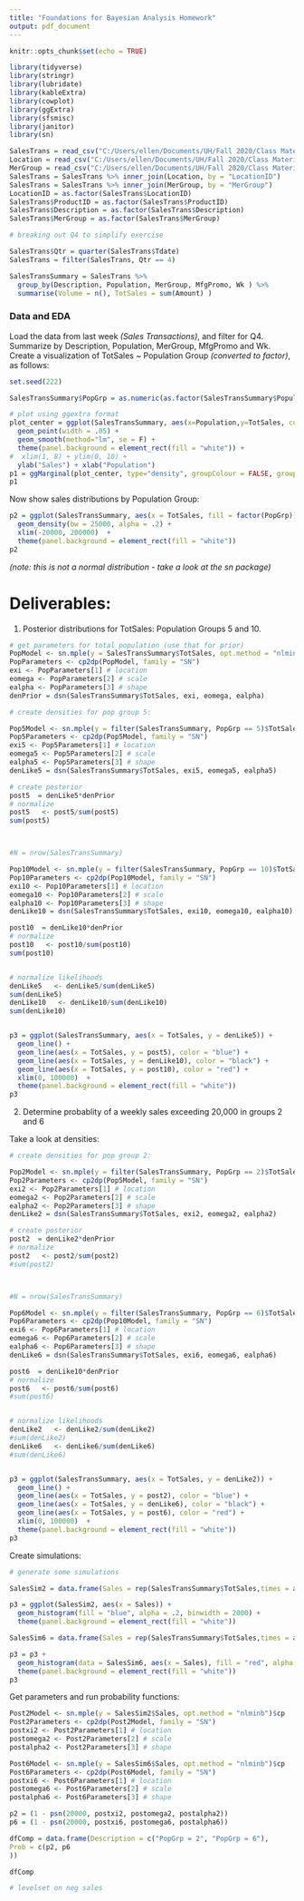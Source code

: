 ```yaml
---
title: "Foundations for Bayesian Analysis Homework"
output: pdf_document
---
```


```r
knitr::opts_chunk$set(echo = TRUE)
```

```r

library(tidyverse)
library(stringr)
library(lubridate)
library(kableExtra)
library(cowplot)
library(ggExtra)
library(sfsmisc)
library(janitor)
library(sn)

```

```r

SalesTrans = read_csv("C:/Users/ellen/Documents/UH/Fall 2020/Class Materials/Section II/Class 1/Data/Sales.csv")
Location = read_csv("C:/Users/ellen/Documents/UH/Fall 2020/Class Materials/Section II/Class 1/Data/Location.csv")
MerGroup = read_csv("C:/Users/ellen/Documents/UH/Fall 2020/Class Materials/Section II/Class 1/Data/MerGroup.csv")
SalesTrans = SalesTrans %>% inner_join(Location, by = "LocationID")
SalesTrans = SalesTrans %>% inner_join(MerGroup, by = "MerGroup")
LocationID = as.factor(SalesTrans$LocationID)
SalesTrans$ProductID = as.factor(SalesTrans$ProductID)
SalesTrans$Description = as.factor(SalesTrans$Description)
SalesTrans$MerGroup = as.factor(SalesTrans$MerGroup)

# breaking out Q4 to simplify exercise

SalesTrans$Qtr = quarter(SalesTrans$Tdate)
SalesTrans = filter(SalesTrans, Qtr == 4)

```

```r
SalesTransSummary = SalesTrans %>% 
  group_by(Description, Population, MerGroup, MfgPromo, Wk ) %>% 
  summarise(Volume = n(), TotSales = sum(Amount) )

```
### Data and EDA

Load the data from last week  *(Sales Transactions)*, and filter for Q4. Summarize by Description, Population, MerGroup, MfgPromo and Wk. Create a visualization of TotSales ~ Population Group *(converted to factor)*, as follows:
```r

set.seed(222)

SalesTransSummary$PopGrp = as.numeric(as.factor(SalesTransSummary$Population))

# plot using ggextra format
plot_center = ggplot(SalesTransSummary, aes(x=Population,y=TotSales, colour = factor(PopGrp))) + 
  geom_point(width = .05) +
  geom_smooth(method="lm", se = F) +
  theme(panel.background = element_rect(fill = "white")) +  
#  xlim(1, 8) + ylim(0, 10) + 
  ylab("Sales") + xlab("Population")
p1 = ggMarginal(plot_center, type="density", groupColour = FALSE, groupFill = TRUE)
p1
```
Now show sales distributions by Population Group:  

```r

p2 = ggplot(SalesTransSummary, aes(x = TotSales, fill = factor(PopGrp))) + 
  geom_density(bw = 25000, alpha = .2) +
  xlim(-20000, 200000)  +
  theme(panel.background = element_rect(fill = "white")) 
p2

```
*(note: this is not a normal distribution - take a look at the sn package)*

# Deliverables:

1. Posterior distributions for TotSales: Population Groups 5 and 10. 

```r

# get parameters for total population (use that for prior)
PopModel <- sn.mple(y = SalesTransSummary$TotSales, opt.method = "nlminb")$cp
PopParameters <- cp2dp(PopModel, family = "SN")
exi <- PopParameters[1] # location
eomega <- PopParameters[2] # scale
ealpha <- PopParameters[3] # shape
denPrior = dsn(SalesTransSummary$TotSales, exi, eomega, ealpha)

# create densities for pop group 5:

Pop5Model <- sn.mple(y = filter(SalesTransSummary, PopGrp == 5)$TotSales, opt.method = "nlminb")$cp
Pop5Parameters <- cp2dp(Pop5Model, family = "SN")
exi5 <- Pop5Parameters[1] # location
eomega5 <- Pop5Parameters[2] # scale
ealpha5 <- Pop5Parameters[3] # shape
denLike5 = dsn(SalesTransSummary$TotSales, exi5, eomega5, ealpha5)

# create posterior
post5  = denLike5*denPrior
# normalize
post5   <- post5/sum(post5)
sum(post5)



#N = nrow(SalesTransSummary)

Pop10Model <- sn.mple(y = filter(SalesTransSummary, PopGrp == 10)$TotSales, opt.method = "nlminb")$cp
Pop10Parameters <- cp2dp(Pop10Model, family = "SN")
exi10 <- Pop10Parameters[1] # location
eomega10 <- Pop10Parameters[2] # scale
ealpha10 <- Pop10Parameters[3] # shape
denLike10 = dsn(SalesTransSummary$TotSales, exi10, eomega10, ealpha10)

post10  = denLike10*denPrior
# normalize
post10   <- post10/sum(post10)
sum(post10)


# normalize likelihoods
denLike5   <- denLike5/sum(denLike5)
sum(denLike5)
denLike10   <- denLike10/sum(denLike10)
sum(denLike10)


p3 = ggplot(SalesTransSummary, aes(x = TotSales, y = denLike5)) + 
  geom_line() +
  geom_line(aes(x = TotSales, y = post5), color = "blue") +
  geom_line(aes(x = TotSales, y = denLike10), color = "black") +
  geom_line(aes(x = TotSales, y = post10), color = "red") +
  xlim(0, 100000)  +
  theme(panel.background = element_rect(fill = "white")) 
p3


```
2. Determine probablity of a weekly sales exceeding 20,000 in groups 2 and 6


Take a look at densities:
```r

# create densities for pop group 2:

Pop2Model <- sn.mple(y = filter(SalesTransSummary, PopGrp == 2)$TotSales, opt.method = "nlminb")$cp
Pop2Parameters <- cp2dp(Pop5Model, family = "SN")
exi2 <- Pop2Parameters[1] # location
eomega2 <- Pop2Parameters[2] # scale
ealpha2 <- Pop2Parameters[3] # shape
denLike2 = dsn(SalesTransSummary$TotSales, exi2, eomega2, ealpha2)

# create posterior
post2  = denLike2*denPrior
# normalize
post2   <- post2/sum(post2)
#sum(post2)



#N = nrow(SalesTransSummary)

Pop6Model <- sn.mple(y = filter(SalesTransSummary, PopGrp == 6)$TotSales, opt.method = "nlminb")$cp
Pop6Parameters <- cp2dp(Pop10Model, family = "SN")
exi6 <- Pop6Parameters[1] # location
eomega6 <- Pop6Parameters[2] # scale
ealpha6 <- Pop6Parameters[3] # shape
denLike6 = dsn(SalesTransSummary$TotSales, exi6, eomega6, ealpha6)

post6  = denLike10*denPrior
# normalize
post6   <- post6/sum(post6)
#sum(post6)


# normalize likelihoods
denLike2   <- denLike2/sum(denLike2)
#sum(denLike2)
denLike6   <- denLike6/sum(denLike6)
#sum(denLike6)


p3 = ggplot(SalesTransSummary, aes(x = TotSales, y = denLike2)) + 
  geom_line() +
  geom_line(aes(x = TotSales, y = post2), color = "blue") +
  geom_line(aes(x = TotSales, y = denLike6), color = "black") +
  geom_line(aes(x = TotSales, y = post6), color = "red") +
  xlim(0, 100000)  +
  theme(panel.background = element_rect(fill = "white")) 
p3


```
Create simulations:

```r

# generate some simulations

SalesSim2 = data.frame(Sales = rep(SalesTransSummary$TotSales,times = as.integer(post2*10000)))

p3 = ggplot(SalesSim2, aes(x = Sales)) + 
  geom_histogram(fill = "blue", alpha = .2, binwidth = 2000) +
  theme(panel.background = element_rect(fill = "white")) 

SalesSim6 = data.frame(Sales = rep(SalesTransSummary$TotSales,times = as.integer(post6*10000)))

p3 = p3 + 
  geom_histogram(data = SalesSim6, aes(x = Sales), fill = "red", alpha = .2, binwidth = 2000) +
  theme(panel.background = element_rect(fill = "white")) 
p3

```
Get parameters and run probability functions:


```r

Post2Model <- sn.mple(y = SalesSim2$Sales, opt.method = "nlminb")$cp
Post2Parameters <- cp2dp(Post2Model, family = "SN")
postxi2 <- Post2Parameters[1] # location
postomega2 <- Post2Parameters[2] # scale
postalpha2 <- Post2Parameters[3] # shape

Post6Model <- sn.mple(y = SalesSim6$Sales, opt.method = "nlminb")$cp
Post6Parameters <- cp2dp(Post6Model, family = "SN")
postxi6 <- Post6Parameters[1] # location
postomega6 <- Post6Parameters[2] # scale
postalpha6 <- Post6Parameters[3] # shape

p2 = (1 - psn(20000, postxi2, postomega2, postalpha2))
p6 = (1 - psn(20000, postxi6, postomega6, postalpha6))

dfComp = data.frame(Description = c("PopGrp = 2", "PopGrp = 6"),
Prob = c(p2, p6
))

dfComp

# levelset on neg sales

```





